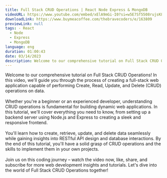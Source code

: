 ```yaml
---
title: Full Stack CRUD Operations | React Node Express & MongoDB
videoURL: https://www.youtube.com/embed/xElA9mGi-I0?si=w5E7Sf5508rujsK8
downloadLink: https://www.buymeacoffee.com/thebravecoders/e/163809
previewLink: null
tags: - React 
  - Node 
  - Express 
  - MongoDB
language: eng
duration: 01:00:43
date: 03/14/2023
description: Welcome to our comprehensive tutorial on Full Stack CRUD Operations! In this video, we'll guide you through the process of creating a full-stack web application capable of performing Create, Read, Update, and Delete (CRUD) operations on data.
---
```


Welcome to our comprehensive tutorial on Full Stack CRUD Operations! In this video, we'll guide you through the process of creating a full-stack web application capable of performing Create, Read, Update, and Delete (CRUD) operations on data.<br /><br />Whether you're a beginner or an experienced developer, understanding CRUD operations is fundamental for building dynamic web applications. In this tutorial, we'll cover everything you need to know, from setting up a backend server using Node.js and Express to creating a sleek and responsive frontend.<br /><br />You'll learn how to create, retrieve, update, and delete data seamlessly while gaining insights into RESTful API design and database interactions. By the end of this tutorial, you'll have a solid grasp of CRUD operations and the skills to implement them in your own projects.<br /><br />Join us on this coding journey – watch the video now, like, share, and subscribe for more web development insights and tutorials. Let's dive into the world of Full Stack CRUD Operations together!
